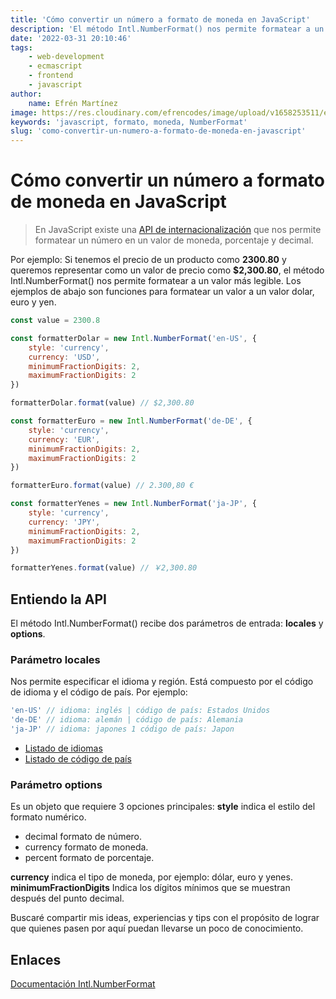 ```yaml
---
title: 'Cómo convertir un número a formato de moneda en JavaScript'
description: 'El método Intl.NumberFormat() nos permite formatear a un valor más legible.'
date: '2022-03-31 20:10:46'
tags:
    - web-development
    - ecmascript
    - frontend
    - javascript
author:
    name: Efrén Martínez
image: https://res.cloudinary.com/efrencodes/image/upload/v1658253511/efrencodes.ts/posts/como-convertir-un-numero/lego-blocks.webp
keywords: 'javascript, formato, moneda, NumberFormat'
slug: 'como-convertir-un-numero-a-formato-de-moneda-en-javascript'
---
```


# Cómo convertir un número a formato de moneda en JavaScript

> En JavaScript existe una [API de internacionalización](https://developer.mozilla.org/es/docs/Web/JavaScript/Reference/Global_Objects/Intl/NumberFormat) que nos permite formatear un número en un valor de moneda, porcentaje y decimal.

Por ejemplo:
Si tenemos el precio de un producto como **2300.80** y queremos representar como un valor de precio como **$2,300.80**, el método Intl.NumberFormat() nos permite formatear a un valor más legible.
Los ejemplos de abajo son funciones para formatear un valor a un valor dolar, euro y yen.

```javascript
const value = 2300.8

const formatterDolar = new Intl.NumberFormat('en-US', {
	style: 'currency',
	currency: 'USD',
	minimumFractionDigits: 2,
	maximumFractionDigits: 2
})

formatterDolar.format(value) // $2,300.80

const formatterEuro = new Intl.NumberFormat('de-DE', {
	style: 'currency',
	currency: 'EUR',
	minimumFractionDigits: 2,
	maximumFractionDigits: 2
})

formatterEuro.format(value) // 2.300,80 €

const formatterYenes = new Intl.NumberFormat('ja-JP', {
	style: 'currency',
	currency: 'JPY',
	minimumFractionDigits: 2,
	maximumFractionDigits: 2
})

formatterYenes.format(value) // ￥2,300.80
```

## Entiendo la API

El método Intl.NumberFormat() recibe dos parámetros de entrada: **locales** y **options**.

### Parámetro locales

Nos permite especificar el idioma y región. Está compuesto por el código de idioma y el código de país.
Por ejemplo:

```javascript
'en-US' // idioma: inglés | código de país: Estados Unidos
'de-DE' // idioma: alemán | código de país: Alemania
'ja-JP' // idioma: japones 1 código de país: Japon
```

-   [Listado de idiomas](https://www.w3schools.com/tags/ref_language_codes.asp)
-   [Listado de código de país](https://www.w3schools.com/tags/ref_country_codes.asp)

### Parámetro options

Es un objeto que requiere 3 opciones principales:
**style** indica el estilo del formato numérico.

-   decimal formato de número.
-   currency formato de moneda.
-   percent formato de porcentaje.

**currency** indica el tipo de moneda, por ejemplo: dólar, euro y yenes.
**minimumFractionDigits** Indica los dígitos mínimos que se muestran después del punto decimal.

Buscaré compartir mis ideas, experiencias y tips con el propósito de lograr que quienes pasen por aquí puedan llevarse un poco de conocimiento.

## Enlaces

[Documentación Intl.NumberFormat](https://developer.mozilla.org/es/docs/Web/JavaScript/Reference/Global_Objects/Intl/NumberFormat)
